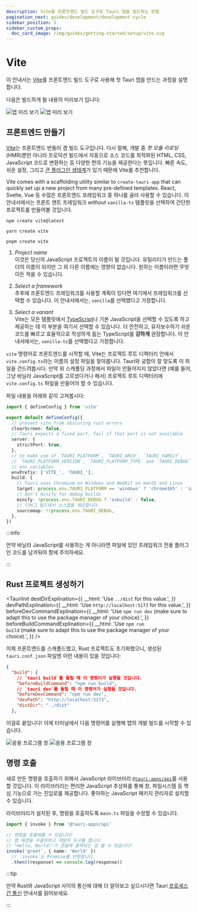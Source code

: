 ```yaml
---
description: Vite을 프론트엔드 빌드 도구로 Tauri 앱을 빌드하는 방법
pagination_next: guides/development/development-cycle
sidebar_position: 5
sidebar_custom_props:
  doc_card_image: /img/guides/getting-started/setup/vite.svg
---
```



# Vite

이 안내서는 [Vite][]를 프론트엔드 빌드 도구로 사용해 첫 Tauri 앱을 만드는 과정을 설명합니다.

<Intro />
<CreateTauriAppGuide />

다음은 빌드하게 될 내용의 미리보기 입니다:

![앱 미리 보기](/img/guides/getting-started/setup/vite/vite-light.png#gh-light-mode-only) ![앱 미리 보기](/img/guides/getting-started/setup/vite/vite-dark.png#gh-dark-mode-only)

## 프론트엔드 만들기

[Vite][]는 프론트엔드 번들러 겸 빌드 도구입니다. 다시 말해, 개발 중 _핫 모듈 리로딩_ (HMR)뿐만 아니라 프로덕션 빌드에서 자동으로 소스 코드를 최적화된 HTML, CSS, JavaScript 코드로 변환하는 등 다양한 편의 기능을 제공한다는 뜻입니다. 빠른 속도, 쉬운 설정, 그리고 [큰 플러그인 생태계][awesome-vite]가 있기 때문에 Vite를 추천합니다.

Vite comes with a scaffolding utility similar to `create-tauri-app` that can quickly set up a new project from many pre-defined templates. React, Svelte, Vue 등 수많은 프론트엔드 프레임워크 중 하나를 골라 사용할 수 있습니다. 이 안내서에서는 프론트 엔트 프레임워크 _without_ `vanilla-ts` 템플릿을 선택하여 간단한 프로젝트를 만들어볼 것입니다.

<Tabs groupId="package-manager">
  <TabItem value="npm">

```shell
npm create vite@latest
```

  </TabItem>

  <TabItem value="Yarn">

```shell
yarn create vite
```

  </TabItem>

  <TabItem value="pnpm">

```shell
pnpm create vite
```

  </TabItem>
</Tabs>

1. _Project name_  
   이것은 당신의 JavaScript 프로젝트의 이름이 될 것입니다. 유틸리티가 만드는 폴더의 이름이 되지만 그 외 다른 이름에는 영향이 없습니다. 원하는 이름이라면 무엇이든 적을 수 있습니다.

2. _Select a framework_  
   추후에 프론트엔드 프레임워크를 사용할 계획이 있다면 여기에서 프레임워크를 선택할 수 있습니다. 이 안내서에서는, `vanilla`를 선택했다고 가정합니다.

3. _Select a variant_  
   Vite는 모든 템플릿에서 [TypeScript][]나 기본 JavaScript을 선택할 수 있도록 하고 제공하는 데 이 부분을 여기서 선택할 수 있습니다. 더 안전하고, 유지보수하기 쉬운 코드를 빠르고 효율적으로 작성하게 돕는 TypeScript를 **강하게** 권장합니다. 이 안내서에서는, `vanilla-ts`를 선택했다고 가정합니다.

`vite` 명령어로 프론트엔드를 시작할 때, Vite는 프로젝트 루트 디렉터리 안에서 `vite.config.ts`라는 이름의 설정 파일을 찾아봅니다. Tauri와 궁합이 잘 맞도록 이 파일을 건드려봅시다. 만약 위 스캐폴딩 과정에서 파일이 만들어지지 않았다면 (예를 들어, 그냥 바닐라 JavaScript를 고르셨다거나 해서) 프로젝트 루트 디렉터리에 `vite.config.ts` 파일을 만들어야 할 수 있습니다.

파일 내용을 아래와 같이 고쳐봅시다:

```typescript title=vite.config.ts
import { defineConfig } from 'vite'

export default defineConfig({
  // prevent vite from obscuring rust errors
  clearScreen: false,
  // Tauri expects a fixed port, fail if that port is not available
  server: {
    strictPort: true,
  },
  // to make use of `TAURI_PLATFORM`, `TAURI_ARCH`, `TAURI_FAMILY`,
  // `TAURI_PLATFORM_VERSION`, `TAURI_PLATFORM_TYPE` and `TAURI_DEBUG`
  // env variables
  envPrefix: ['VITE_', 'TAURI_'],
  build: {
    // Tauri uses Chromium on Windows and WebKit on macOS and Linux
    target: process.env.TAURI_PLATFORM == 'windows' ? 'chrome105' : 'safari13',
    // don't minify for debug builds
    minify: !process.env.TAURI_DEBUG ? 'esbuild' : false,
    // 디버그 빌드에서 소스맵을 제공합니다.
    sourcemap: !!process.env.TAURI_DEBUG,
  },
})
```

:::info

만약 바닐라 JavaScript를 사용하는 게 아니라면 파일에 있던 프레임워크 전용 플러그인 코드를 남겨둬야 함에 주의하세요.

:::

## Rust 프로젝트 생성하기

<TauriInit destDirExplination={{ __html: 'Use <code>../dist</code> for this value.', }} devPathExplination={{ __html: 'Use <code>http://localhost:5173</code> for this value.', }} beforeDevCommandExplination={{ __html: 'Use <code>npm run dev</code> (make sure to adapt this to use the package manager of your choice).', }} beforeBuildCommandExplination={{ __html: 'Use <code>npm run build</code> (make sure to adapt this to use the package manager of your choice).', }} />

이제 프론트엔드를 스캐폴드했고, Rust 프로젝트도 초기화했으니, 생성된 `tauri.conf.json` 파일엔 이런 내용이 있을 것입니다:

```json title=src-tauri/tauri.conf.json
{
  "build": {
    // `tauri build`를 돌릴 때 이 명령어가 실행될 것입니다.
    "beforeBuildCommand": "npm run build",
    // `tauri dev`를 돌릴 때 이 명령어가 실행될 것입니다.
    "beforeDevCommand": "npm run dev",
    "devPath": "http://localhost:5173",
    "distDir": "../dist"
  },
```

이걸로 끝입니다! 이제 터미널에서 다음 명령어를 실행해 앱의 개발 빌드를 시작할 수 있습니다.

<Command name="dev" />

![응용 프로그램 창](/img/guides/getting-started/setup/vite/vite-dev-light.png#gh-light-mode-only) ![응용 프로그램 창](/img/guides/getting-started/setup/vite/vite-dev-dark.png#gh-dark-mode-only)

## 명령 호출

<Commands />

새로 만든 명령을 호출하기 위해서 JavaScript 라이브러리 [`@tauri-apps/api`][]를 사용할 것입니다. 이 라이브러리는 편리한 JavaScript 추상화를 통해 창, 파일시스템 등 핵심 기능으로 가는 진입로를 제공합니다. 좋아하는 JavaScript 패키지 관리자로 설치할 수 있습니다.

<InstallTauriApi />

라이브러리가 설치된 후, 명령을 호출하도록 `main.ts` 파일을 수정할 수 있습니다.

```typescript title=src/main.ts
import { invoke } from '@tauri-apps/api'

// 명령을 호출해볼 수 있습니다!
// 앱 배경을 우클릭하고 개발자 도구를 엽니다.
// "Hello, World!"가 콘솔에 출력되는 걸 볼 수 있습니다!
invoke('greet', { name: 'World' })
  // `invoke`는 Promise를 반환합니다.
  .then((response) => console.log(response))
```

:::tip

만약 Rust와 JavaScript 사이의 통신에 대해 더 알아보고 싶으시다면 Tauri [프로세스 간 통신][inter-process-communication] 안내서를 읽어보세요.

:::

[Vite]: https://vitejs.dev
[TypeScript]: https://www.typescriptlang.org
[awesome-vite]: https://github.com/vitejs/awesome-vite#plugins
[`@tauri-apps/api`]: ../../../api/js/
[inter-process-communication]: ../../../references/architecture/inter-process-communication/readme.md
